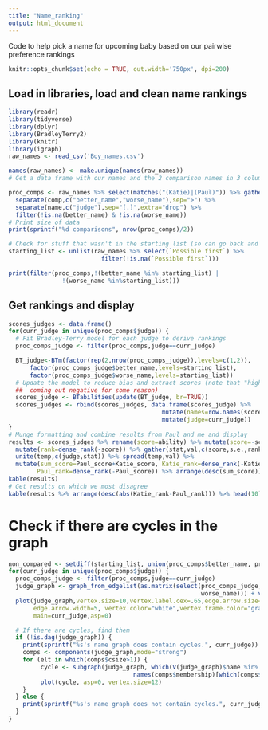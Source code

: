 ```yaml
---
title: "Name_ranking"
output: html_document
---
```


Code to help pick a name for upcoming baby based on our pairwise preference rankings

```r
knitr::opts_chunk$set(echo = TRUE, out.width='750px', dpi=200)
```

## Load in libraries, load and clean name rankings

```r
library(readr)
library(tidyverse)
library(dplyr)
library(BradleyTerry2)
library(knitr)
library(igraph)
raw_names <- read_csv('Boy_names.csv')

names(raw_names) <- make.unique(names(raw_names))
# Get a data frame with our names and the 2 comparison names in 3 columns

proc_comps <- raw_names %>% select(matches("(Katie)|(Paul)")) %>% gather("name","comp") %>%
  separate(comp,c("better_name","worse_name"),sep=">") %>% 
  separate(name,c("judge"),sep="[.]",extra="drop") %>%
  filter(!is.na(better_name) & !is.na(worse_name))
# Print size of data
print(sprintf("%d comparisons", nrow(proc_comps)/2))

# Check for stuff that wasn't in the starting list (so can go back and fix typos)
starting_list <- unlist(raw_names %>% select(`Possible first`) %>% 
                          filter(!is.na(`Possible first`)))

print(filter(proc_comps,!(better_name %in% starting_list) | 
               !(worse_name %in%starting_list)))
```

## Get rankings and display

```r
scores_judges <- data.frame()
for(curr_judge in unique(proc_comps$judge)) {
  # Fit Bradley-Terry model for each judge to derive rankings
  proc_comps_judge <- filter(proc_comps,judge==curr_judge)

  BT_judge<-BTm(factor(rep(2,nrow(proc_comps_judge)),levels=c(1,2)),
      factor(proc_comps_judge$better_name,levels=starting_list),
      factor(proc_comps_judge$worse_name,levels=starting_list))
  # Update the model to reduce bias and extract scores (note that "high" scores are
  ##  coming out negative for some reason)
  scores_judge <- BTabilities(update(BT_judge, br=TRUE))
  scores_judges <- rbind(scores_judges, data.frame(scores_judge) %>%
                                           mutate(names=row.names(scores_judge)) %>%
                                           mutate(judge=curr_judge))
}
# Munge formatting and combine results from Paul and me and display
results <- scores_judges %>% rename(score=ability) %>% mutate(score=-score) %>% 
  mutate(rank=dense_rank(-score)) %>% gather(stat,val,c(score,s.e.,rank)) %>%
  unite(temp,c(judge,stat)) %>% spread(temp,val) %>%
  mutate(sum_score=Paul_score+Katie_score, Katie_rank=dense_rank(-Katie_score),
        Paul_rank=dense_rank(-Paul_score)) %>% arrange(desc(sum_score)) 
kable(results)
# Get results on which we most disagree
kable(results %>% arrange(desc(abs(Katie_rank-Paul_rank))) %>% head(10))
```

# Check if there are cycles in the graph

```r
non_compared <- setdiff(starting_list, union(proc_comps$better_name, proc_comps$worse_name))
for(curr_judge in unique(proc_comps$judge)) {
  proc_comps_judge <- filter(proc_comps,judge==curr_judge)
  judge_graph <- graph_from_edgelist(as.matrix(select(proc_comps_judge,better_name,
                                                      worse_name))) + vertices(non_compared)
  plot(judge_graph,vertex.size=10,vertex.label.cex=.65,edge.arrow.size=.2,
       edge.arrow.width=5, vertex.color="white",vertex.frame.color="gray",
       main=curr_judge,asp=0)

  # If there are cycles, find them
  if (!is.dag(judge_graph)) {
    print(sprintf("%s's name graph does contain cycles.", curr_judge))
    comps <- components(judge_graph,mode="strong")
    for (elt in which(comps$csize>1)) {
         cycle <- subgraph(judge_graph, which(V(judge_graph)$name %in%
                                   names(comps$membership)[which(comps$membership==elt)]))
         plot(cycle, asp=0, vertex.size=12)
    }
  } else {    
    print(sprintf("%s's name graph does not contain cycles.", curr_judge))
  }
}

```